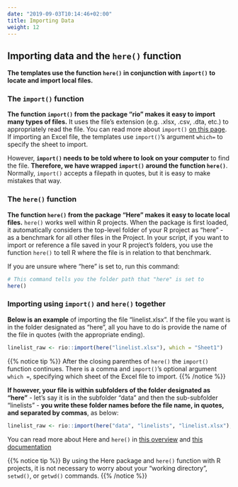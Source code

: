 ```yaml
---
date: "2019-09-03T10:14:46+02:00"
title: Importing Data
weight: 12
---
```



## Importing data and the `here()` function  

**The templates use the function `here()` in conjunction with `import()` to locate and import local files.** 

### The `import()` function  

**The function `import()` from the package "rio" makes it easy to import many types of files.** It uses the file's extension (e.g. .xlsx, .csv, .dta, etc.) to appropriately read the file. You can read more about `import()` [on this page](https://cran.r-project.org/web/packages/rio/vignettes/rio.html). If importing an Excel file, the templates use `import()`'s argument `which=` to specify the sheet to import.  

However, **`import()` needs to be told where to look on your computer** to find the file. **Therefore, we have wrapped `import()` around the function `here()`**. Normally, `import()` accepts a filepath in quotes, but it is easy to make mistakes that way. 

### The `here()` function  

**The function `here()` from the package "Here" makes it easy to locate local files.** `here()` works well within R projects. When the package is first loaded, it automatically considers the top-level folder of your R project as "here" - as a benchmark for all other files in the Project. In your script, if you want to import or reference a file saved in your R project's folders, you use the function `here()` to tell R where the file is in relation to that benchmark.  

If you are unsure where "here" is set to, run this command:

```r
# This command tells you the folder path that "here" is set to 
here()
```

### Importing using `import()` and `here()` together  

**Below is an example** of importing the file "linelist.xlsx". If the file you want is in the folder designated as "here", all you have to do is provide the name of the file in quotes (with the appropriate ending). 

```r
linelist_raw <- rio::import(here("linelist.xlsx"), which = "Sheet1")
```

{{% notice tip %}}
After the closing parenthes of `here()` the `import()` function continues. There is a comma and `import()`'s optional argument `which = `, specifying which sheet of the Excel file to import.
{{% /notice %}}

**If however, your file is within subfolders of the folder designated as "here"** - let's say it is in the subfolder "data" and then the sub-subfolder "linelists" - **you write these folder names before the file name, in quotes, and separated by commas**, as below:  

```r
linelist_raw <- rio::import(here("data", "linelists", "linelist.xlsx"), which = "Sheet1")
```

You can read more about Here and `here()` in [this overview](https://github.com/jennybc/here_here) and [this documentation](https://here.r-lib.org/)  

{{% notice tip %}}
By using the Here package and `here()` function with R projects, it is not necessary to worry about your "working directory", `setwd()`, or `getwd()` commands.
{{% /notice %}}


